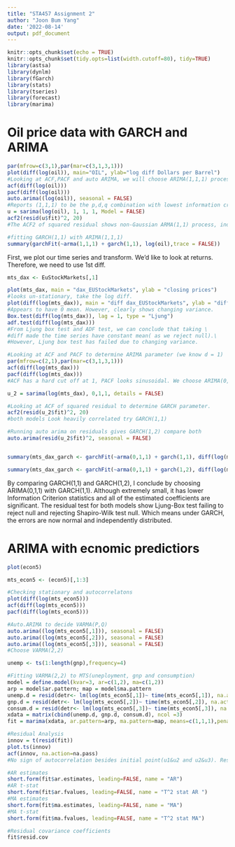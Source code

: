 ---
title: "STA457 Assignment 2"
author: "Joon Bum Yang"
date: '2022-08-14'
output: pdf_document
---

```{r setup, include=FALSE}
knitr::opts_chunk$set(echo = TRUE)
knitr::opts_chunk$set(tidy.opts=list(width.cutoff=80), tidy=TRUE)
library(astsa)
library(dynlm)
library(fGarch)
library(stats)
library(tseries)
library(forecast)
library(marima)
```

# Oil price data with GARCH and ARIMA
```{r, cache =TRUE,results='hide',fig.keep='all'}
par(mfrow=c(3,1),par(mar=c(3,1,3,1)))
plot(diff(log(oil)), main="OIL", ylab="log diff Dollars per Barrel")
#Looking at ACF,PACF and auto ARIMA, we will choose ARIMA(1,1,1) process
acf(diff(log(oil)))
pacf(diff(log(oil)))
auto.arima((log(oil)), seasonal = FALSE)
#Reports (1,1,1) to be the p,d,q combination with lowest information criterion. 
u = sarima(log(oil), 1, 1, 1, Model = FALSE)
acf2(resid(u$fit)^2, 20)
#The ACF2 of squared residual shows non-Gaussian ARMA(1,1) process, indicating GARCH(1,1).

```

```{r, cache = TRUE, warning = FALSE}
#fitting GARCH(1,1) with ARIMA(1,1,1)
summary(garchFit(~arma(1,1,1) + garch(1,1), log(oil),trace = FALSE))
```




First, we plot our time series and transform. We'd like to look at returns. Therefore, we need to use 1st diff. 
```{r, cache = TRUE, warning = FALSE, tidy=TRUE}
mts_dax <- EuStockMarkets[,1]

plot(mts_dax, main = "dax_EUStockMarkets", ylab = "closing prices")
#looks un-stationary, take the log diff.
plot(diff(log(mts_dax)), main = "diff dax_EUStockMarkets", ylab = "diff closing prices")
#Appears to have 0 mean. However, clearly shows changing variance. 
Box.test(diff(log(mts_dax)), lag = 1, type = "Ljung")
adf.test(diff(log(mts_dax)))
#From Ljung box test and ADF test, we can conclude that taking \
#diff made the time series have constant mean( as we reject null).\
#However, Ljung box test has failed due to changing variance. 

#Looking at ACF and PACF to determine ARIMA parameter (we know d = 1)
par(mfrow=c(2,1),par(mar=c(3,1,3,1)))
acf(diff(log(mts_dax)))
pacf(diff(log(mts_dax)))
#ACF has a hard cut off at 1, PACF looks sinusoidal. We choose ARIMA(0,1,1).

u_2 = sarima(log(mts_dax), 0,1,1, details = FALSE)

#Looking at ACF of squared residual to determine GARCH parameter.
acf2(resid(u_2$fit)^2, 20)
#both models Look heavily correlated try GARCH(1,1)

#Running auto arima on residuals gives GARCH(1,2) compare both
auto.arima(resid(u_2$fit)^2, seasonal = FALSE)


summary(mts_dax_garch <- garchFit(~arma(0,1,1) + garch(1,1), diff(log(mts_dax)), trace = FALSE))

summary(mts_dax_garch <- garchFit(~arma(0,1,1) + garch(1,2), diff(log(mts_dax)),trace = FALSE))

```
By comparing GARCH(1,1) and GARCH(1,2), I conclude by choosing ARIMA(0,1,1) with GARCH(1,1). Although extremely small, it has lower Information Criterion statistics and all of the estimated coefficients are significant. The residual test for both models show Ljung-Box test failing to reject null and rejecting Shapiro-Wilk test null. Which means under GARCH, the errors are now normal and independently distributed. 




# ARIMA with ecnomic predictiors 
```{r, cache = TRUE}
plot(econ5)

mts_econ5 <- (econ5)[,1:3]

#Checking stationary and autocorrelatons
plot(diff(log(mts_econ5)))
acf(diff(log(mts_econ5)))
pacf(diff(log(mts_econ5)))

#Auto.ARIMA to decide VARMA(P,Q)
auto.arima((log(mts_econ5[,1])), seasonal = FALSE)
auto.arima((log(mts_econ5[,2])), seasonal = FALSE)
auto.arima((log(mts_econ5[,3])), seasonal = FALSE)
#Choose VARMA(2,2)

unemp <- ts(1:length(gnp),frequency=4)

#Fitting VARMA(2,2) to MTS(uneployment, gnp and consumption)
model = define.model(kvar=3, ar=c(1,2), ma=c(1,2))
arp = model$ar.pattern; map = model$ma.pattern
unemp.d = resid(detr<- lm(log(mts_econ5[,1])~ time(mts_econ5[,1]), na.action=NULL))
gnp.d = resid(detr<- lm(log(mts_econ5[,2])~ time(mts_econ5[,2]), na.action=NULL))
consum.d = resid(detr<- lm(log(mts_econ5[,3])~ time(mts_econ5[,3]), na.action=NULL))
xdata = matrix(cbind(unemp.d, gnp.d, consum.d), ncol =3) 
fit = marima(xdata, ar.pattern=arp, ma.pattern=map, means=c(1,1,1),penalty=1)

#Residual Analysis
innov = t(resid(fit)) 
plot.ts(innov) 
acf(innov, na.action=na.pass)
#No sign of autocorrelation besides initial point(u1&u2 and u2&u3). Residual plot looks white noise. 

#AR estimates
short.form(fit$ar.estimates, leading=FALSE, name = "AR")
#AR t-stat 
short.form(fit$ar.fvalues, leading=FALSE, name = "T^2 stat AR ")
#MA estimates
short.form(fit$ma.estimates, leading=FALSE, name = "MA")
#MA t-stat
short.form(fit$ma.fvalues, leading=FALSE, name = "T^2 stat MA")

#Residual covariance coefficients
fit$resid.cov

```








